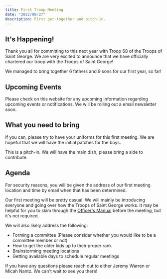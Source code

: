 ```yaml
---
title: First Troop Meeting
date: "2022/08/27"
description: First get-together and pitch-in.
---
```


## It's Happening!

Thank you all for committing to this next year with Troop 68 of the Troops of Saint George. We are very excited to announce that we have officially chartered our troop with the Troops of Saint George!

We managed to bring together 6 fathers and 9 sons for our first year, so far!

## Upcoming Events

Please check on this website for any upcoming information regarding upcoming events or notifications. We will be rolling out a email newsletter soon.

## What you need to bring

If you can, please try to have your uniforms for this first meeting. We are hopeful that we will have the initial patches for the boys.

This is a pitch-in. We will have the main dish, please bring a side to contribute.

## Agenda

For security reasons, you will be given the address of our first meeting location and time by email when that has been determined.

Our first meeting will be pretty casual. We will mainly be introducing everyone and going over how the Troops of Saint George works. It may be helpful for you to skim through the [Officer's Manual](https://troopsofsaintgeorge.org/wp-content/uploads/2020/09/2020-09-28-TSG-Officers-Manual-2020-Ed.pdf) before the meeting, but it's not required.

We will also likely address the following:

- Forming a committee (Please consider whether you would like to be a committee member or not)
- How to get the older kids up to their proper rank
- Brainstorming meeting locations
- Getting available days to schedule regular meetings

If you have any questions please reach out to either Jeremy Warren or Micah Nantz. We can't wait to see you there!
